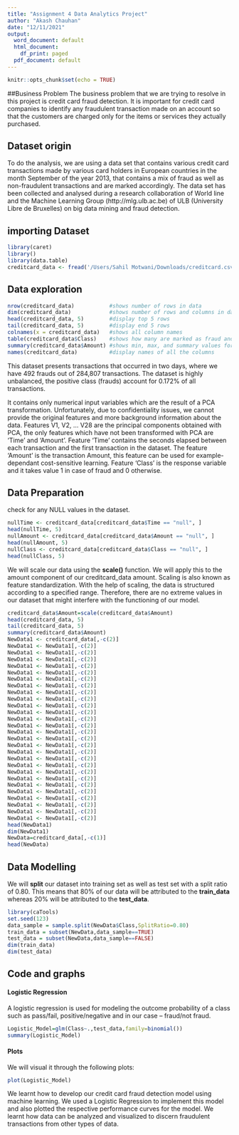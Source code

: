 ---
title: "Assignment 4 Data Analytics Project"
author: "Akash Chauhan"
date: "12/11/2021"
output:
  word_document: default
  html_document:
    df_print: paged
  pdf_document: default
---

```{r setup, include=FALSE}
knitr::opts_chunk$set(echo = TRUE)
```

##Business Problem
The business problem that we are trying to resolve in this project is credit card fraud detection. It is important for credit card companies to identify any fraudulent transaction made  on an account so that the customers are charged only for the items or services they actually purchased.

## Dataset origin
To do the analysis, we are using a data set that contains various credit card transactions made by various card holders in European countries in the month September of the year 2013, that contains a mix of fraud as well as non-fraudulent transactions and are marked accordingly. The data set has been collected and analysed during a research collaboration of World line and the Machine Learning Group (http://mlg.ulb.ac.be) of ULB (University Libre de Bruxelles) on big data mining and fraud detection.

## importing Dataset

```{r credit card transactions}
library(caret)
library()
library(data.table)
creditcard_data <- fread('/Users/Sahil Motwani/Downloads/creditcard.csv')

```
## Data exploration
```{r data exploration}
nrow(creditcard_data)           #shows number of rows in data
dim(creditcard_data)            #shows number of rows and columns in dataset
head(creditcard_data, 5)        #display top 5 rows
tail(creditcard_data, 5)        #display end 5 rows
colnames(x = creditcard_data)   #shows all column names
table(creditcard_data$Class)    #shows how many are marked as fraud and how many are genuine
summary(creditcard_data$Amount) #shows min, max, and summary values for the Amount column  
names(creditcard_data)          #display names of all the columns
```

This dataset presents transactions that occurred in two days, where we have 492 frauds out of 284,807 transactions. The dataset is highly unbalanced, the positive class (frauds) account for 0.172% of all transactions.

It contains only numerical input variables which are the result of a PCA transformation. Unfortunately, due to confidentiality issues, we cannot provide the original features and more background information about the data. Features V1, V2, … V28 are the principal components obtained with PCA, the only features which have not been transformed with PCA are 'Time' and 'Amount'. Feature 'Time' contains the seconds elapsed between each transaction and the first transaction in the dataset. The feature 'Amount' is the transaction Amount, this feature can be used for example-dependant cost-sensitive learning. Feature 'Class' is the response variable and it takes value 1 in case of fraud and 0 otherwise.

## Data Preparation

check for any NULL values in the dataset.

```{r data prep 1}
nullTime <- creditcard_data[creditcard_data$Time == "null", ]
head(nullTime, 5)
nullAmount <- creditcard_data[creditcard_data$Amount == "null", ]
head(nullAmount, 5)
nullClass <- creditcard_data[creditcard_data$Class == "null", ]
head(nullClass, 5)
```

We will scale our data using the **scale()** function. We will apply this to the amount component of our creditcard_data amount. Scaling is also known as feature standardization. With the help of scaling, the data is structured according to a specified range. Therefore, there are no extreme values in our dataset that might interfere with the functioning of our model. 

```{r data prep2}
creditcard_data$Amount=scale(creditcard_data$Amount)
head(creditcard_data, 5) 
tail(creditcard_data, 5)
summary(creditcard_data$Amount)
NewData1 <- creditcard_data[,-c(2)]
NewData1 <- NewData1[,-c(2)]
NewData1 <- NewData1[,-c(2)]
NewData1 <- NewData1[,-c(2)]
NewData1 <- NewData1[,-c(2)]
NewData1 <- NewData1[,-c(2)]
NewData1 <- NewData1[,-c(2)]
NewData1 <- NewData1[,-c(2)]
NewData1 <- NewData1[,-c(2)]
NewData1 <- NewData1[,-c(2)]
NewData1 <- NewData1[,-c(2)]
NewData1 <- NewData1[,-c(2)]
NewData1 <- NewData1[,-c(2)]
NewData1 <- NewData1[,-c(2)]
NewData1 <- NewData1[,-c(2)]
NewData1 <- NewData1[,-c(2)]
NewData1 <- NewData1[,-c(2)]
NewData1 <- NewData1[,-c(2)]
NewData1 <- NewData1[,-c(2)]
NewData1 <- NewData1[,-c(2)]
NewData1 <- NewData1[,-c(2)]
NewData1 <- NewData1[,-c(2)]
NewData1 <- NewData1[,-c(2)]
NewData1 <- NewData1[,-c(2)]
NewData1 <- NewData1[,-c(2)]
NewData1 <- NewData1[,-c(2)]
NewData1 <- NewData1[,-c(2)]
NewData1 <- NewData1[,-c(2)]
head(NewData1)
dim(NewData1)
NewData=creditcard_data[,-c(1)]
head(NewData)
```

## Data Modelling

We will **split** our dataset into training set as well as test set with a split ratio of 0.80. This means that 80% of our data will be attributed to the **train_data** whereas 20% will be attributed to the **test_data**.

```{r data modelling}
library(caTools)
set.seed(123)
data_sample = sample.split(NewData$Class,SplitRatio=0.80)
train_data = subset(NewData,data_sample==TRUE)
test_data = subset(NewData,data_sample==FALSE)
dim(train_data)
dim(test_data)
```

## Code and graphs
#### Logistic Regression

A logistic regression is used for modeling the outcome probability of a class such as pass/fail, positive/negative and in our case – fraud/not fraud.

```{r logistic regression}
Logistic_Model=glm(Class~.,test_data,family=binomial())
summary(Logistic_Model)
```

#### Plots

We will visual it through the following plots:
```{r data graph}
plot(Logistic_Model)
```
We learnt how to develop our credit card fraud detection model using machine learning. We used a Logistic Regression to implement this model and also plotted the respective performance curves for the model. We learnt how data can be analyzed and visualized to discern fraudulent transactions from other types of data.


















